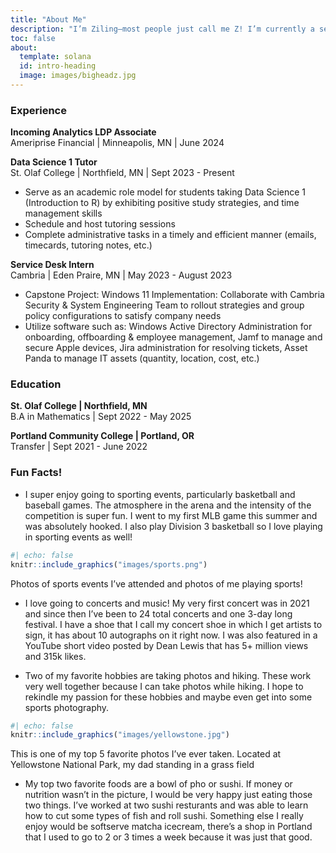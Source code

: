 ```yaml
---
title: "About Me"
description: "I’m Ziling—most people just call me Z! I’m currently a senior at St. Olaf College, where I transferred in as a sophomore. Coming from Portland, Oregon, transferring to a small college like this was a unique experience, but it’s been an incredible fit. I’m also a member of the NCAA women’s basketball team here at St. Olaf. People would say I have a great work ethic, easy to get along with, and fun to be around. After graduation, I will be joining Ameriprise Financial’s Analytics Leadership Development Program, where I’ll dive into three rotations over 24 months, exploring different parts of the business and strengthening my analytical skills. Though finance is a new field for me, I’m excited about using data to tackle real-world problems and work on data-driven projects that make a difference. This about me page gives a glimpse into my work experience, college journey, and some things I love to do for fun. Scroll down to skip the *boring stuff* and check out the cool things about me!"
toc: false
about:
  template: solana
  id: intro-heading
  image: images/bigheadz.jpg
---
```


### Experience

**Incoming Analytics LDP Associate** <br> 
Ameriprise Financial \| Minneapolis, MN \| June 2024

**Data Science 1 Tutor** <br> 
St. Olaf College \| Northfield, MN \| Sept 2023 - Present <br>

-   Serve as an academic role model for students taking Data Science 1 (Introduction to R) by exhibiting positive study strategies, and time management skills
-   Schedule and host tutoring sessions
-   Complete administrative tasks in a timely and efficient manner (emails, timecards, tutoring notes, etc.)

**Service Desk Intern** <br> 
Cambria \| Eden Praire, MN \| May 2023 - August 2023 <br>

-   Capstone Project: Windows 11 Implementation: Collaborate with Cambria Security & System Engineering Team to rollout strategies and group policy configurations to satisfy company needs
-   Utilize software such as: Windows Active Directory Administration for onboarding, offboarding & employee management, Jamf to manage and secure Apple devices, Jira administration for resolving tickets, Asset Panda to manage IT assets (quantity, location, cost, etc.)

### Education

**St. Olaf College \| Northfield, MN** <br> 
B.A in Mathematics \| Sept 2022 - May 2025

**Portland Community College \| Portland, OR** <br> 
Transfer \| Sept 2021 - June 2022


### Fun Facts!

- I super enjoy going to sporting events, particularly basketball and baseball games. The atmosphere in the arena and the intensity of the competition is super fun. I went to my first MLB game this summer and was absolutely hooked. I also play Division 3 basketball so I love playing in sporting events as well! 
```r
#| echo: false
knitr::include_graphics("images/sports.png")
```
::: {.center-text .extra-small-text .dark-gray-text .topbr} 
Photos of sports events I've attended and photos of me playing sports!
::: 

- I love going to concerts and music! My very first concert was in 2021 and since then I've been to 24 total concerts and one 3-day long festival. I have a shoe that I call my concert shoe in which I get artists to sign, it has about 10 autographs on it right now. I was also featured in a YouTube short video posted by Dean Lewis that has 5+ million views and 315k likes.

- Two of my favorite hobbies are taking photos and hiking. These work very well together because I can take photos while hiking. I hope to rekindle my passion for these hobbies and maybe even get into some sports photography. 

```r
#| echo: false
knitr::include_graphics("images/yellowstone.jpg")
```
::: {.center-text .extra-small-text .dark-gray-text .topbr} 
This is one of my top 5 favorite photos I've ever taken. Located at Yellowstone National Park, my dad standing in a grass field
::: 

- My top two favorite foods are a bowl of pho or sushi. If money or nutrition wasn't in the picture, I would be very happy just eating those two things. I've worked at two sushi resturants and was able to learn how to cut some types of fish and roll sushi. Something else I really enjoy would be softserve matcha icecream, there's a shop in Portland that I used to go to 2 or 3 times a week because it was just that good.
